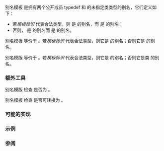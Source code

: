 {{cpp/experimental/title|is_detected|detected_t|detected_or}}
{{cpp/experimental/lib_extensions_2/navbar}}

{{dcl begin}}
{{dcl header|experimental/type_traits}}
{{dcl|since=libfund_ts_2|1=
template&lt; template&lt;class...&gt; class Op, class... Args &gt;
using is_detected = /* 见下文 */;
}}
{{dcl|since=libfund_ts_2|1=
template&lt; template&lt;class...&gt; class Op, class... Args &gt;
using detected_t = /* 见下文 */;
}}
{{dcl|since=libfund_ts_2|1=
template&lt; class Default, template&lt;class...&gt; class Op, class... Args &gt;
using detected_or = /* 见下文 */;
}}

{{dcl end}}

别名模板 {{tt|detected_or}} 是拥有两个公开成员 typedef {{tt|value_t}} 和 {{tt|type}} 的未指定类类型的别名，它们定义如下：

* 若''模板标识'' {{c|Op&lt;Args...&gt;}} 代表合法类型，则 {{tt|value_t}} 是 {{lc|std::true_type}} 的别名，而 {{tt|type}} 是 {{c|Op&lt;Args...&gt;}} 的别名；
* 否则，{{tt|value_t}} 是 {{lc|std::false_type}} 的别名而 {{tt|type}} 是 {{tt|Default}} 的别名。

别名模板 {{tt|is_detected}} 等价于 {{c|typename detected_or&lt;std::experimental::nonesuch, Op, Args...&gt;::value_t}}。若''模板标识'' {{c|Op&lt;Args...&gt;}} 代表合法类型，则它是 {{lc|std::true_type}} 的别名；否则它是 {{lc|std::false_type}} 的别名。

别名模版 {{tt|detected_t}} 等价于 {{c|typename detected_or&lt;std::experimental::nonesuch, Op, Args...&gt;::type}}。若''模板标识'' {{c|Op&lt;Args...&gt;}} 代表合法类型，则它是 {{c|Op&lt;Args...&gt;}} 的别名；否则它是类 {{ltt|cpp/experimental/nonesuch|std::experimental::nonesuch}} 的别名。

=== 额外工具 ===
{{dcl begin}}
{{dcl rev begin}}
{{dcl|since=libfund_ts_2|1=
template&lt; template&lt;class...&gt; class Op, class... Args &gt;
constexpr bool is_detected_v = is_detected&lt;Op, Args...&gt;::value;
}}
{{dcl|since=libfund_ts_3|1=
template&lt; template&lt;class...&gt; class Op, class... Args &gt;
constexpr inline bool is_detected_v = is_detected&lt;Op, Args...&gt;::value;
}}
{{dcl rev end}}
{{dcl|since=libfund_ts_2|1=
template&lt; class Default, template&lt;class...&gt; class Op, class... Args &gt;
using detected_or_t = typename detected_or&lt;Default, Op, Args...&gt;::type;
}}
{{dcl|since=libfund_ts_2|1=
template&lt; class Expected, template&lt;class...&gt; class Op, class... Args &gt;
using is_detected_exact = std::is_same&lt;Expected, detected_t&lt;Op, Args...&gt;&gt;;
}}
{{dcl rev begin}}
{{dcl|since=libfund_ts_2|1=
template&lt; class Expected, template&lt;class...&gt; class Op, class... Args &gt;
constexpr bool is_detected_exact_v =
    is_detected_exact&lt;Expected, Op, Args...&gt;::value;
}}
{{dcl|since=libfund_ts_3|1=
template&lt; class Expected, template&lt;class...&gt; class Op, class... Args &gt;
constexpr inline bool is_detected_exact_v =
    is_detected_exact&lt;Expected, Op, Args...&gt;::value;
}}
{{dcl rev end}}
{{dcl|since=libfund_ts_2|1=
template&lt; class To, template&lt;class...&gt; class Op, class... Args &gt;
using is_detected_convertible =
    std::is_convertible&lt;detected_t&lt;Op, Args...&gt;, To&gt;;
}}
{{dcl rev begin}}
{{dcl|since=libfund_ts_2|1=
template&lt; class To, template&lt;class...&gt; class Op, class... Args &gt;
constexpr bool is_detected_convertible_v =
    is_detected_convertible&lt;To, Op, Args...&gt;::value;
}}
{{dcl|since=libfund_ts_3|1=
template&lt; class To, template&lt;class...&gt; class Op, class... Args &gt;
constexpr inline bool is_detected_convertible_v =
    is_detected_convertible&lt;To, Op, Args...&gt;::value;
}}
{{dcl rev end}}
{{dcl end}}

别名模版 {{tt|is_detected_exact}} 检查 {{c|detected_t&lt;Op, Args...&gt;}} 是否为 {{tt|Expected}}。

别名模板 {{tt|is_detected_convertible}} 检查 {{c|detected_t&lt;Op, Args...&gt;}} 是否可转换为 {{tt|To}}。

=== 可能的实现 ===
{{source|1=
namespace detail
{
    template&lt;class Default, class AlwaysVoid, template&lt;class...&gt; class Op, class... Args&gt;
    struct detector
    {
        using value_t = std::false_type;
        using type = Default;
    };

    template&lt;class Default, template&lt;class...&gt; class Op, class... Args&gt;
    struct detector&lt;Default, std::void_t&lt;Op&lt;Args...&gt;&gt;, Op, Args...&gt;
    {
        using value_t = std::true_type;
        using type = Op&lt;Args...&gt;;
    };
} // namespace detail

template&lt;template&lt;class...&gt; class Op, class... Args&gt;
using is_detected = typename detail::detector&lt;nonesuch, void, Op, Args...&gt;::value_t;

template&lt;template&lt;class...&gt; class Op, class... Args&gt;
using detected_t = typename detail::detector&lt;nonesuch, void, Op, Args...&gt;::type;

template&lt;class Default, template&lt;class...&gt; class Op, class... Args&gt;
using detected_or = detail::detector&lt;Default, void, Op, Args...&gt;;
}}

===示例===
{{example
|code=
#include &lt;cstddef&gt;
#include &lt;experimental/type_traits&gt;

template&lt;class T&gt;
using copy_assign_t = decltype(std::declval&lt;T&amp;&gt;() = std::declval&lt;const T&amp;&gt;());

struct Meow {};
struct Purr { void operator=(const Purr&amp;) = delete; };
 
static_assert(std::experimental::is_detected&lt;copy_assign_t, Meow&gt;::value,
              "Meow should be copy assignable!");
static_assert(!std::experimental::is_detected_v&lt;copy_assign_t, Purr&gt;,
              "Purr should not be copy assignable!");
static_assert(std::experimental::is_detected_exact_v&lt;Meow&amp;, copy_assign_t, Meow&gt;,
              "Copy assignment of Meow should return Meow&amp;!");

template&lt;class T&gt;
using diff_t = typename T::difference_type;

template&lt;class Ptr&gt;
using difference_type = std::experimental::detected_or_t&lt;std::ptrdiff_t, diff_t, Ptr&gt;;

struct Woof { using difference_type = int; };
struct Bark {};

static_assert(std::is_same&lt;difference_type&lt;Woof&gt;, int&gt;::value,
              "Woof's difference_type should be int!");
static_assert(std::is_same&lt;difference_type&lt;Bark&gt;, std::ptrdiff_t&gt;::value,
              "Bark's difference_type should be ptrdiff_t!");

int main() {}
|output=
}}

===参阅===

{{langlinks|en}}
